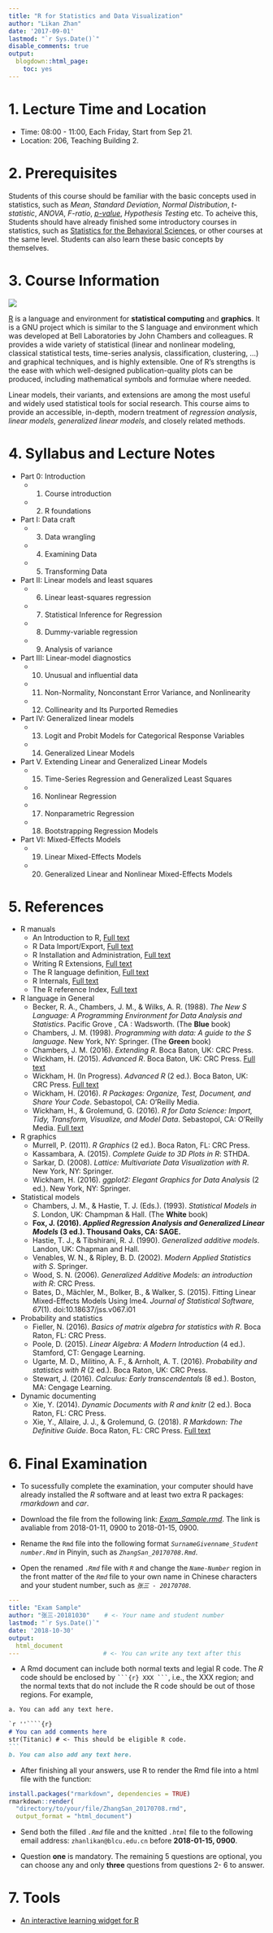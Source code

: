 ```yaml
---
title: "R for Statistics and Data Visualization"
author: "Likan Zhan"
date: '2017-09-01'
lastmod: "`r Sys.Date()`"
disable_comments: true
output:
  blogdown::html_page:
    toc: yes
---
```

# 1. Lecture Time and Location

- Time: 08:00 - 11:00, Each Friday, Start from Sep 21.
- Location: 206, Teaching Building 2.

# 2. Prerequisites

Students of this course should be familiar with the basic concepts used in statistics, such as *Mean*, *Standard Deviation*, *Normal Distribution*, *t-statistic*, *ANOVA*, *F-ratio*, [*p-value*](https://likan.info/cn/post/2017-08-11-p-values-bayes-factor/), *Hypothesis Testing* etc. To acheive this, Students should have already finished some introductory courses in statistics, such as [Statistics for the Behavioral Sciences](/en/teach/Statistics-for-the-Behavioral-Sciences/), or other courses at the same level. Students can also learn these basic concepts by themselves.

# 3. Course Information

![](TB1.jpg)

[R](https://cran.r-project.org) is a language and environment for **statistical computing** and **graphics**. It is a GNU project which is similar to the S language and environment which was developed at Bell Laboratories by John Chambers and colleagues. R provides a wide variety of statistical (linear and nonlinear modeling, classical statistical tests, time-series analysis, classification, clustering, …) and graphical techniques, and is highly extensible. One of R's strengths is the ease with which well-designed publication-quality plots can be produced, including mathematical symbols and formulae where needed.

Linear models, their variants, and extensions are among the most useful and widely used statistical tools for social research. This course aims to provide an accessible, in-depth, modern treatment of *regression analysis*, *linear models*, *generalized linear models*, and closely related methods.

# 4. Syllabus and Lecture Notes

- Part 0: Introduction
    - 01. Course introduction [<i class="fa fa-download" style="font-size:1em"></i>](https://appendix.likan.info/R-for-Statistics-Data-Visualization/2018_CH_01.pdf)
    - 02. R foundations [<i class="fa fa-download" style="font-size:1em"></i>](https://appendix.likan.info/R-for-Statistics-Data-Visualization/2018_CH_02.pdf)
- Part I: Data craft
    - 03. Data wrangling [<i class="fa fa-download" style="font-size:1em"></i>](https://appendix.likan.info/R-for-Statistics-Data-Visualization/2018_CH_03A.pdf)
    - 04. Examining Data [<i class="fa fa-download" style="font-size:1em"></i>](https://appendix.likan.info/R-for-Statistics-Data-Visualization/2018_CH_03B.pdf)
    - 05. Transforming Data [<i class="fa fa-download" style="font-size:1em"></i>](https://appendix.likan.info/R-for-Statistics-Data-Visualization/2018_CH_04.pdf)
- Part II: Linear models and least squares
    - 06. Linear least-squares regression [<i class="fa fa-download" style="font-size:1em"></i>](https://appendix.likan.info/R-for-Statistics-Data-Visualization/2018_CH_05.pdf)
    - 07. Statistical Inference for Regression [<i class="fa fa-download" style="font-size:1em"></i>](https://appendix.likan.info/R-for-Statistics-Data-Visualization/2018_CH_06.pdf)
    - 08. Dummy-variable regression [<i class="fa fa-download" style="font-size:1em"></i>](https://appendix.likan.info/R-for-Statistics-Data-Visualization/2018_CH_07.pdf)
    - 09. Analysis of variance  [<i class="fa fa-download" style="font-size:1em"></i>](https://appendix.likan.info/R-for-Statistics-Data-Visualization/2018_CH_08.pdf)
- Part III: Linear-model diagnostics
    - 10. Unusual and influential data
    - 11. Non-Normality, Nonconstant Error Variance, and Nonlinearity
    - 12. Collinearity and Its Purported Remedies
- Part IV: Generalized linear models
    - 13. Logit and Probit Models for Categorical Response Variables
    - 14. Generalized Linear Models
- Part V. Extending Linear and Generalized Linear Models
    - 15. Time-Series Regression and Generalized Least Squares
    - 16. Nonlinear Regression
    - 17. Nonparametric Regression
    - 18. Bootstrapping Regression Models
- Part VI: Mixed-Effects Models
    - 19. Linear Mixed-Effects Models
    - 20. Generalized Linear and Nonlinear Mixed-Effects Models

# 5. References

- R manuals
    - An Introduction to R, [Full text](https://cran.r-project.org/doc/manuals/r-release/R-intro.pdf)
    - R Data Import/Export, [Full text](https://cran.r-project.org/doc/manuals/r-release/R-data.pdf)
    - R Installation and Administration, [Full text](https://cran.r-project.org/doc/manuals/r-release/R-admin.pdf)
    - Writing R Extensions, [Full text](https://cran.r-project.org/doc/manuals/r-release/R-exts.pdf)
    - The R language definition, [Full text](https://cran.r-project.org/doc/manuals/r-release/R-lang.pdf)
    - R Internals, [Full text](https://cran.r-project.org/doc/manuals/r-release/R-ints.pdf)
    - The R reference Index, [Full text](https://cran.r-project.org/doc/manuals/r-release/fullrefman.pdf)

- R language in General
    - Becker, R. A., Chambers, J. M., & Wilks, A. R. (1988). *The New S Language: A Programming Environment for Data Analysis and Statistics*. Pacific Grove , CA : Wadsworth. (The **Blue** book)
    - Chambers, J. M. (1998). *Programming with data: A guide to the S language*. New York, NY: Springer. (The **Green** book)
    - Chambers, J. M. (2016). *Extending R*. Boca Baton, UK: CRC Press.
    - Wickham, H. (2015). *Advanced R*. Boca Baton, UK: CRC Press. [Full text](http://adv-r.had.co.nz)
    - Wickham, H. (In Progress). *Advanced R* (2 ed.). Boca Baton, UK: CRC Press. [Full text](https://adv-r.hadley.nz)
    - Wickham, H. (2016). *R Packages: Organize, Test, Document, and Share Your Code*. Sebastopol, CA: O'Reilly Media.
    - Wickham, H., & Grolemund, G. (2016). *R for Data Science: Import, Tidy, Transform, Visualize, and Model Data*. Sebastopol, CA: O’Reilly Media. [Full text](http://r4ds.had.co.nz)

- R graphics
    - Murrell, P. (2011). *R Graphics* (2 ed.). Boca Raton, FL: CRC Press.
    - Kassambara, A. (2015). *Complete Guide to 3D Plots in R*: STHDA.
    - Sarkar, D. (2008). *Lattice: Multivariate Data Visualization with R*. New York, NY: Springer.
    - Wickham, H. (2016). *ggplot2: Elegant Graphics for Data Analysis* (2 ed.). New York, NY: Springer.

- Statistical models
    - Chambers, J. M., & Hastie, T. J. (Eds.). (1993). *Statistical Models in S*. London, UK: Champman & Hall. (The **White** book)
    - **Fox, J. (2016). *Applied Regression Analysis and Generalized Linear Models* (3 ed.). Thousand Oaks, CA: SAGE.**
    - Hastie, T. J., & Tibshirani, R. J. (1990). *Generalized additive models*. Landon, UK: Chapman and Hall.
    - Venables, W. N., & Ripley, B. D. (2002).  *Modern Applied Statistics with S*. Springer.
    - Wood, S. N. (2006). *Generalized Additive Models: an introduction with R*: CRC Press.
    - Bates, D., Mächler, M., Bolker, B., & Walker, S. (2015). Fitting Linear Mixed-Effects Models Using lme4. *Journal of Statistical Software, 67*(1). doi:10.18637/jss.v067.i01

- Probability and statistics
    - Fieller, N. (2016). *Basics of matrix algebra for statistics with R*. Boca Raton, FL: CRC Press.
    - Poole, D. (2015). *Linear Algebra: A Modern Introduction* (4 ed.). Stamford, CT: Gengage Learning.
    - Ugarte, M. D., Militino, A. F., & Arnholt, A. T. (2016). *Probability and statistics with R* (2 ed.). Boca Raton, UK: CRC Press.
    - Stewart, J. (2016). *Calculus: Early transcendentals* (8 ed.). Boston, MA: Cengage Learning.

- Dynamic documenting
    - Xie, Y. (2014). *Dynamic Documents with R and knitr* (2 ed.). Boca Raton, FL: CRC Press.
    - Xie, Y., Allaire, J. J., & Grolemund, G. (2018). *R Markdown: The Definitive Guide*. Boca Raton, FL: CRC Press. [Full text](https://bookdown.org/yihui/rmarkdown/)

# 6. Final Examination

  - To sucessfully complete the examination, your computer should have already installed the *R* software and at least two extra R packages: *rmarkdown* and *car*.

  - Download the file from the following link: [*Exam_Sample.rmd*](https://appendix.likan.info/R-for-Statistics-Data-Visualization/Exam_Sample.Rmd). The link is avaliable from 2018-01-11, 0900 to 2018-01-15, 0900.

  - Rename the `Rmd` file into the following format *`SurnameGivenname_Student number.Rmd`* in Pinyin, such as *`ZhangSan_20170708.Rmd`*.

  - Open the renamed *`.Rmd`* file with *`R`* and change the *`Name-Number`* region in the front matter of the *`Rmd`* file to your own name in Chinese characters and your student number, such as *`张三 - 20170708`*.

  ```yaml
---
  title: "Exam Sample"
  author: "张三-20181030"    # <- Your name and student number
  lastmod: "`r Sys.Date()`"
  date: '2018-10-30'
  output:
    html_document
---                       # <- You can write any text after this
```

  - A Rmd document can include both normal texts and legial R code. The *R* code should be enclosed by ```` ```{r} XXX ``` ````, i.e., the XXX region; and the normal texts that do not include the R code should be out of those regions. For example,

  ````markdown
  a. You can add any text here.

  `r ''````{r}
  # You can add comments here
  str(Titanic) # <- This should be eligible R code.
  ```
  b. You can also add any text here.
  ````

  - After finishing all your answers, use R to render the Rmd file into a html file with the function:

  ```r
install.packages("rmarkdown", dependencies = TRUE)
rmarkdown::render(
    "directory/to/your/file/ZhangSan_20170708.rmd",
    output_format = "html_document")
  ```

  - Send both the filled *`.Rmd`* file and the knitted *`.html`* file to the following email address: `zhanlikan@blcu.edu.cn` before **2018-01-15, 0900**.

  - Question **one** is mandatory. The remaining 5 questions are optional, you can choose any and only **three** questions from questions 2- 6 to answer.


# 7. Tools

  - [An interactive learning widget for R](/en/teach/R-for-Statistics-Data-Visualization/InteractiveR/)
